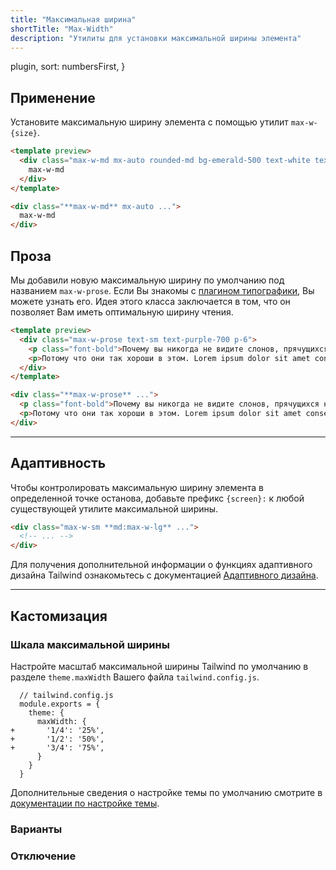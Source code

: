 ```yaml
---
title: "Максимальная ширина"
shortTitle: "Max-Width"
description: "Утилиты для установки максимальной ширины элемента"
---
```



  plugin,
  sort: numbersFirst,
}

## Применение

Установите максимальную ширину элемента с помощью утилит `max-w-{size}`.

```html emerald
<template preview>
  <div class="max-w-md mx-auto rounded-md bg-emerald-500 text-white text-2xl font-extrabold flex items-center justify-center py-3">
    max-w-md
  </div>
</template>

<div class="**max-w-md** mx-auto ...">
  max-w-md
</div>
```

## Проза

Мы добавили новую максимальную ширину по умолчанию под названием `max-w-prose`. Если Вы знакомы с [плагином типографики](https://github.com/tailwindlabs/tailwindcss-typography), Вы можете узнать его. Идея этого класса заключается в том, что он позволяет Вам иметь оптимальную ширину чтения.

```html purple
<template preview>
  <div class="max-w-prose text-sm text-purple-700 p-6">
    <p class="font-bold">Почему вы никогда не видите слонов, прячущихся на деревьях?</p>
    <p>Потому что они так хороши в этом. Lorem ipsum dolor sit amet consectetur adipisicing elit. Quas cupiditate laboriosam fugiat.</p>
  </div>
</template>

<div class="**max-w-prose** ...">
  <p class="font-bold">Почему вы никогда не видите слонов, прячущихся на деревьях?</p>
  <p>Потому что они так хороши в этом. Lorem ipsum dolor sit amet consectetur adipisicing elit. Quas cupiditate laboriosam fugiat.</p>
</div>
```

---

## Адаптивность

Чтобы контролировать максимальную ширину элемента в определенной точке останова, добавьте префикс `{screen}:` к любой существующей утилите максимальной ширины.

```html
<div class="max-w-sm **md:max-w-lg** ...">
  <!-- ... -->
</div>
```

Для получения дополнительной информации о функциях адаптивного дизайна Tailwind ознакомьтесь с документацией [Адаптивного дизайна](/docs/responsive-design).

---

## Кастомизация

### Шкала максимальной ширины

Настройте масштаб максимальной ширины Tailwind по умолчанию в разделе `theme.maxWidth` Вашего файла `tailwind.config.js`.

```diff-js
  // tailwind.config.js
  module.exports = {
    theme: {
      maxWidth: {
+       '1/4': '25%',
+       '1/2': '50%',
+       '3/4': '75%',
      }
    }
  }
```

Дополнительные сведения о настройке темы по умолчанию смотрите в [документации по настройке темы](/docs/theme#customizing-the-default-theme).

### Варианты

<Variants plugin="maxWidth" name="max-width" />

### Отключение

<Disabling plugin="maxWidth" name="max-width" />
